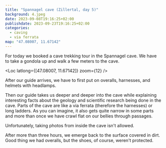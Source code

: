 ```yaml
---
title: "Spannagel cave (Zillertal, day 5)"
background: 4.jpeg
date: 2023-09-08T19:16:25+02:00
publishdate: 2023-09-23T19:16:25+02:00
categories:
  - caving
  - via ferrata
map: "47.08007, 11.67142"
---
```


For today we booked a cave trekking tour in the Spannagel cave. We have to take
a gondola up and walk a few meters to the cave.

<Loc latlong={[47.08007, 11.67142]} zoom={12} />

<Gallery>
  <Rimg
    src="3.jpeg"
    caption="The Spannagelhaus behind which the cave entrance is located."
  />
  <Rimg src="5.jpeg" captions="The surroundings." />
</Gallery>

After our guide arrives, we have to first put on overalls, harnesses,
and helmets with headlamps.

<Gallery large="true">
  <Rimg src="1.jpeg" alt="" />
  <Rimg src="2.jpeg" alt="" />
</Gallery>

Then our guide takes us deeper and deeper into the
cave while explaining interesting facts about the geology and scientific
research being done in the cave. Parts of the cave are like a via ferrata
(therefore the harnesses) or long ladders. As you can imagine, it also gets quite
narrow in some parts and more than once we have crawl flat on our bellies
through passages.

Unfortunately, taking photos from inside the cave isn't allowed.

After more than three hours, we emerge back to the surface covered in dirt. Good
thing we had overalls, but the shoes, of course, weren't protected.

<Rimg src="4.jpeg" caption="Dirty shoes after the cave tour." />

<Nextday />
